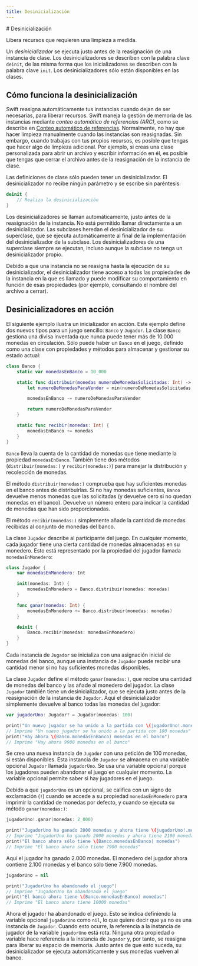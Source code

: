 ```yaml
---
title: Desinicialización
---
```



<Hero>
  # Desinicialización

Libera recursos que requieren una limpieza a medida.

</Hero>

Un _desinicializador_ se ejecuta justo antes de la reasignación de una instancia de clase. Los desinicializadores se describen con la palabra clave `deinit`, de las misma forma que los inicializadores se describen con la palabra clave `init`. Los desinicializadores sólo están disponibles en las clases.

## Cómo funciona la desinicialización

Swift reasigna automáticamente tus instancias cuando dejan de ser necesarias, para liberar recursos. Swift maneja la gestión de memoria de las instancias mediante _conteo automático de referencias (ARC)_, como se describe en [Conteo automático de referencias](./conteo-automatico-de-referencias). Normalmente, no hay que hacer limpieza manualmente cuando las instancias son reasignadas. Sin embargo, cuando trabajas con tus propios recursos, es posible que tengas que hacer algo de limpieza adicional. Por ejemplo, si creas una clase personalizada para abrir un archivo y escribir información en él, es posible que tengas que cerrar el archivo antes de la reasignación de la instancia de clase.

Las definiciones de clase sólo pueden tener un desinicializador. El desinicializador no recibe ningún parámetro y se escribe sin paréntesis:

```swift showLineNumbers
deinit {
    // Realiza la desinicialización
}
```

Los desinicializadores se llaman automáticamente, justo antes de la reasignación de la instancia. No está permitido llamar directamente a un desinicializador. Las subclases heredan el desinicializador de su superclase, que se ejecuta automáticamente al final de la implementación del desinicializador de la subclase. Los desinicializadores de una superclase siempre se ejecutan, incluso aunque la subclase no tenga un desinicializador propio.

Debido a que una instancia no se reasigna hasta la ejecución de su desinicializador, el desinicializador tiene acceso a todas las propiedades de la instancia en la que es llamado y puede modificar su comportamiento en función de esas propiedades (por ejemplo, consultando el nombre del archivo a cerrar).

## Desinicializadores en acción

El siguiente ejemplo ilustra un inicializador en acción. Este ejemplo define dos nuevos tipos para un juego sencillo: `Banco` y `Jugador`. La clase `Banco` gestiona una divisa inventada que nunca puede tener más de 10.000 monedas en circulación. Sólo puede haber un `Banco` en el juego, definido como una clase con propiedades y métodos para almacenar y gestionar su estado actual:

```swift showLineNumbers
class Banco {
    static var monedasEnBanco = 10_000

    static func distribuir(monedas numeroDeMonedasSolicitadas: Int) -> Int {
        let numeroDeMonedasParaVender = min(numeroDeMonedasSolicitadas, monedasEnBanco)

        monedasEnBanco -= numeroDeMonedasParaVender

        return numeroDeMonedasParaVender
    }

    static func recibir(monedas: Int) {
        monedasEnBanco += monedas
    }
}
```

`Banco` lleva la cuenta de la cantidad de monedas que tiene mediante la propiedad `monedasEnBanco`. También tiene dos métodos (`distribuir(monedas:)` y `recibir(monedas:)`) para manejar la distribución y recolección de monedas.

El método `distribuir(monedas:)` comprueba que hay suficientes monedas en el banco antes de distribuirlas. Si no hay monedas suficientes, `Banco` devuelve menos monedas que las solicitadas (y devuelve cero si no quedan monedas en el banco). Devuelve un número entero para indicar la cantidad de monedas que han sido proporcionadas.

El método `recibir(monedas:)` simplemente añade la cantidad de monedas recibidas al conjunto de monedas del banco.

La clase `Jugador` describe al participante del juego. En cualquier momento, cada jugador tiene una cierta cantidad de monedas almacenadas en su monedero. Esto está representado por la propiedad del jugador llamada `monedasEnMonedero`:

```swift showLineNumbers
class Jugador {
    var monedasEnMonedero: Int

    init(monedas: Int) {
        monedasEnMonedero = Banco.distribuir(monedas: monedas)
    }

    func ganar(monedas: Int) {
        monedasEnMonedero += Banco.distribuir(monedas: monedas)
    }

    deinit {
        Banco.recibir(monedas: monedasEnMonedero)
    }
}
```

Cada instancia de `Jugador` se inicializa con una asignación inicial de monedas del banco, aunque una instancia de `Jugador` puede recibir una cantidad menor si no hay suficientes monedas disponibles.

La clase `Jugador` define el método `ganar(monedas:)`, que recibe una cantidad de monedas del banco y las añade al monedero del jugador. La clase `Jugador` también tiene un desinicializador, que se ejecuta justo antes de la reasignación de la instancia de `Jugador`. Aquí el desinicializador simplemente devuelve al banco todas las monedas del jugador:

```swift showLineNumbers
var jugadorUno: Jugador? = Jugador(monedas: 100)

print("Un nuevo jugador se ha unido a la partida con \(jugadorUno!.monedasEnMonedero) monedas")
// Imprime "Un nuevo jugador se ha unido a la partida con 100 monedas"
print("Hay ahora \(Banco.monedasEnBanco) monedas en el banco")
// Imprime "Hay ahora 9900 monedas en el banco"
```

Se crea una nueva instancia de `Jugador` con una petición de 100 monedas, si están disponibles. Esta instancia de `Jugador` se almacena en una variable opcional `Jugador` llamada `jugadorUno`. Se usa una variable opcional porque los jugadores pueden abandonar el juego en cualquier momento. La variable opcional permite saber si hay jugadores en el juego.

Debido a que `jugadorUno` es un opcional, se califica con un signo de exclamación (`!`) cuando se accede a su propiedad `monedasEnMonedero` para imprimir la cantidad de monedas por defecto, y cuando se ejecuta su método `ganar(monedas:)`:

```swift showLineNumbers
jugadorUno!.ganar(monedas: 2_000)

print("JugadorUno ha ganado 2000 monedas y ahora tiene \(jugadorUno!.monedasEnMonedero) monedas")
// Imprime "JugadorUno ha ganado 2000 monedas y ahora tiene 2100 monedas"
print("El banco ahora sólo tiene \(Banco.monedasEnBanco) monedas")
// Imprime "El banco ahora sólo tiene 7900 monedas"
```

Aquí el jugador ha ganado 2.000 monedas. El monedero del jugador ahora contiene 2.100 monedas y el banco sólo tiene 7.900 monedas.

```swift showLineNumbers
jugadorUno = nil

print("JugadorUno ha abandonado el juego")
// Imprime "JugadorUno ha abandonado el juego"
print("El banco ahora tiene \(Banco.monedasEnBanco) monedas")
// Imprime "El banco ahora tiene 10000 monedas"
```

Ahora el jugador ha abandonado el juego. Esto se indica definiendo la variable opcional `jugadorUno` como `nil`, lo que quiere decir que ya no es una instancia de `Jugador`. Cuando esto ocurre, la referencia a la instancia de jugador de la variable `jugadorUno` está rota. Ninguna otra propiedad o variable hace referencia a la instancia de `Jugador` y, por tanto, se reasigna para liberar su espacio de memoria. Justo antes de que esto suceda, su desinicializador se ejecuta automáticamente y sus monedas vuelven al banco.

